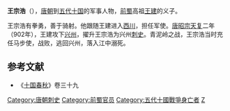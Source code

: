 '''王宗浩'''（{{bd|9世纪||911年|catIdx=W}}），[[唐朝|唐朝]]到[[五代十国|五代十国]]的军事人物，[[前蜀|前蜀]]高祖[[前蜀高祖|王建]]的义子。

王宗浩有拳勇，善于骑射。他跟随王建进入[[西川|西川]]，担任军使。[[唐昭宗|唐昭宗]][[天复_(唐朝)|天复]]二年（902年），王建攻下[[兴州|兴州]]，擢升王宗浩为兴州[[刺史|刺史]]。青泥岭之战，王宗浩当时充任马步使，战败，逃回兴州，落入江中溺死。
==参考文献==
*《[[十国春秋|十国春秋]]》卷三十九
{{DEFAULTSORT:W}}
[[Category:唐朝刺史|Category:唐朝刺史]]
[[Category:前蜀官员|Category:前蜀官员]]
[[Category:五代十國戰爭身亡者|Category:五代十國戰爭身亡者]]
[[Category:王姓|Z]]